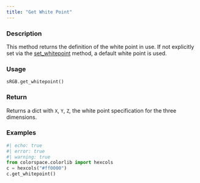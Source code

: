 ```yaml
---
title: "Get White Point"
---
```


### Description

This method returns the definition of the white point in use. If not
explicitly set via the [set_whitepoint](colorspace.colorlib.sRGB.set_whitepoint.qmd) method, a default white
point is used.

### Usage

<pre><code class='language-python'>sRGB.get_whitepoint()</code></pre>

### Return

Returns a dict with `X`, `Y`, `Z`, the white point specification
for the three dimensions.

### Examples

```python
#| echo: true
#| error: true
#| warning: true
from colorspace.colorlib import hexcols
c = hexcols("#ff0000")
c.get_whitepoint()
```



